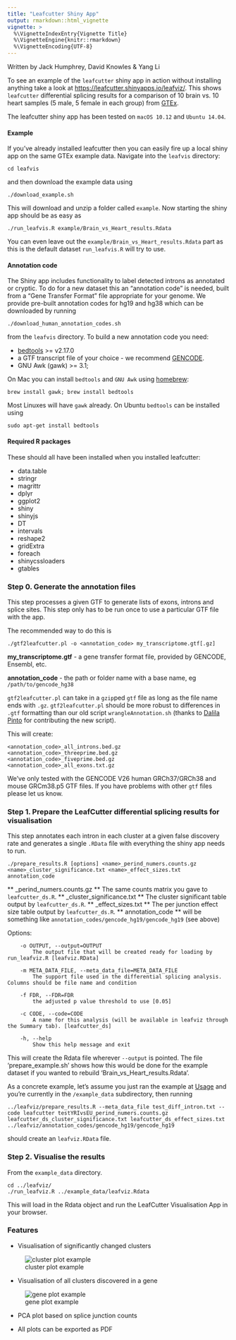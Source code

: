 ```yaml
---
title: "Leafcutter Shiny App"
output: rmarkdown::html_vignette
vignette: >
  %\VignetteIndexEntry{Vignette Title}
  %\VignetteEngine{knitr::rmarkdown}
  %\VignetteEncoding{UTF-8}
---
```


Written by Jack Humphrey, David Knowles & Yang Li

To see an example of the `leafcutter` shiny app in action without installing anything take a look at <https://leafcutter.shinyapps.io/leafviz/>. This shows `leafcutter` differential splicing results for a comparison of 10 brain vs. 10 heart samples (5 male, 5 female in each group) from [GTEx](https://www.gtexportal.org/home/). 

The leafcutter shiny app has been tested on `macOS 10.12` and `Ubuntu 14.04`. 

#### Example

If you've already installed leafcutter then you can easily fire up a local shiny app on the same GTEx example data. Navigate into the `leafvis` directory:
```
cd leafvis
```
and then download the example data using 
```
./download_example.sh
```
This will download and unzip a folder called `example`. Now starting the shiny app should be as easy as
```
./run_leafvis.R example/Brain_vs_Heart_results.Rdata
```
You can even leave out the `example/Brain_vs_Heart_results.Rdata` part as this is the default dataset `run_leafvis.R` will try to use. 

#### Annotation code

The Shiny app includes functionality to label detected introns as annotated or cryptic. To do for a new dataset this an "annotation code" is needed, built from a "Gene Transfer Format" file appropriate for your genome. We provide pre-built annotation codes for hg19 and hg38 which can be downloaded by running
```
./download_human_annotation_codes.sh
```
from the `leafvis` directory. To build a new annotation code you need: 

* [bedtools](http://bedtools.readthedocs.io/en/latest/) >= v2.17.0
* a GTF transcript file of your choice - we recommend [GENCODE](https://www.gencodegenes.org/).
* GNU Awk (gawk) >= 3.1; 

On Mac you can install `bedtools` and `GNU Awk` using [homebrew](https://brew.sh/):

`brew install gawk; brew install bedtools`

Most Linuxes will have `gawk` already. On Ubuntu `bedtools` can be installed using

`sudo apt-get install bedtools`

#### Required R packages

These should all have been installed when you installed leafcutter: 

* data.table
* stringr
* magrittr
* dplyr
* ggplot2
* shiny
* shinyjs
* DT
* intervals
* reshape2
* gridExtra
* foreach
* shinycssloaders
* gtables

### Step 0. Generate the annotation files

This step processes a given GTF to generate lists of exons, introns and splice sites. This step only has to be run once to use a particular GTF file with the app.

The recommended way to do this is
```
./gtf2leafcutter.pl -o <annotation_code> my_transcriptome.gtf[.gz]
```
**my_transcriptome.gtf** - a gene transfer format file, provided by GENCODE, Ensembl, etc.

**annotation_code** - the path or folder name with a base name, eg `/path/to/gencode_hg38`

`gtf2leafcutter.pl` can take in a `gzip`ped `gtf` file as long as the file name ends with `.gz`. `gtf2leafcutter.pl` should be more robust to differences in `.gtf` formatting than our old script `wrangleAnnotation.sh` (thanks to [Dalila Pinto](https://pintolab.mssm.edu/) for contributing the new script).

This will create: 
```
<annotation_code>_all_introns.bed.gz
<annotation_code>_threeprime.bed.gz
<annotation_code>_fiveprime.bed.gz
<annotation_code>_all_exons.txt.gz
```

We've only tested with the GENCODE V26 human GRCh37/GRCh38 and mouse GRCm38.p5 GTF files. If you have problems with other `gtf` files please let us know. 

### Step 1. Prepare the LeafCutter differential splicing results for visualisation

This step annotates each intron in each cluster at a given false discovery rate and generates a single `.RData` file with everything the shiny app needs to run. 
```
./prepare_results.R [options] <name>_perind_numers.counts.gz <name>_cluster_significance.txt <name>_effect_sizes.txt annotation_code 
```
** <name>_perind_numers.counts.gz ** The same counts matrix you gave to `leafcutter_ds.R`. 
** <name>_cluster_significance.txt ** The cluster significant table output by `leafcutter_ds.R`. 
**  <name>_effect_sizes.txt ** The per junction effect size table output by `leafcutter_ds.R`. 
** annotation_code ** will be something like `annotation_codes/gencode_hg19/gencode_hg19` (see above)

Options:
```
	-o OUTPUT, --output=OUTPUT
		The output file that will be created ready for loading by run_leafviz.R [leafviz.RData]

	-m META_DATA_FILE, --meta_data_file=META_DATA_FILE
		The support file used in the differential splicing analysis. Columns should be file name and condition

	-f FDR, --FDR=FDR
		the adjusted p value threshold to use [0.05]

	-c CODE, --code=CODE
		A name for this analysis (will be available in leafviz through the Summary tab). [leafcutter_ds]

	-h, --help
		Show this help message and exit
```
This will create the Rdata file wherever `--output` is pointed. The file 'prepare_example.sh' shows how this would be done for the example dataset if you wanted to rebuild 'Brain_vs_Heart_results.Rdata'. 

As a concrete example, let's assume you just ran the example at [Usage](./Usage.html) and you're currently in the `/example_data` subdirectory, then running
```
../leafviz/prepare_results.R --meta_data_file test_diff_intron.txt --code leafcutter testYRIvsEU_perind_numers.counts.gz leafcutter_ds_cluster_significance.txt leafcutter_ds_effect_sizes.txt ../leafviz/annotation_codes/gencode_hg19/gencode_hg19
```
should create an `leafviz.RData` file. 

### Step 2. Visualise the results

From the `example_data` directory. 
```
cd ../leafviz/
./run_leafviz.R ../example_data/leafviz.Rdata
```
This will load in the Rdata object and run the LeafCutter Visualisation App in your browser. 

### Features

* Visualisation of significantly changed clusters

![cluster plot example](./cluster_plot_example.png)

* Visualisation of all clusters discovered in a gene

![gene plot example](./gene_plot_example.png)

* PCA plot based on splice junction counts

* All plots can be exported as PDF